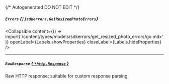 {/* Autogenerated DO NOT EDIT  */}

##### `Errors` *{`[]sdkerrors.GetResizedPhotoErrors`}*

<Collapsible content={() => import('/content/types/models/sdkerrors/get_resized_photo_errors/go.mdx')} openLabel={Labels.showProperties} closeLabel={Labels.hideProperties} />


---
##### `RawResponse` [*{ `*http.Response` }*](https://pkg.go.dev/net/http#Response)
Raw HTTP response; suitable for custom response parsing


